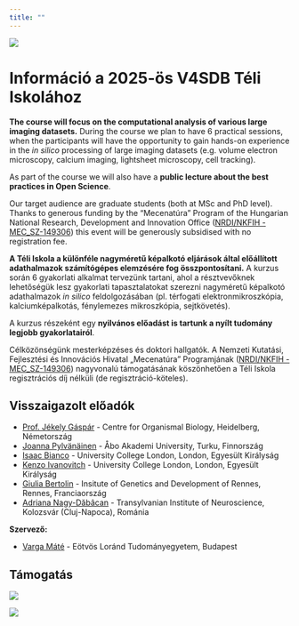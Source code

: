 ```yaml
---
title: ""
---
```

![](images/2025V4SDBWinterSchool_header.png)

# Információ a 2025-ös V4SDB Téli Iskolához {.unnumbered}

**The course will focus on the computational analysis of various large imaging datasets.** During the course we plan to have 6 practical sessions, when the participants will have the opportunity to gain hands-on experience in the *in silico* processing of large imaging datasets (e.g. volume electron microscopy, calcium imaging, lightsheet microscopy, cell tracking). 

As part of the course we will also have a **public lecture about the best practices in Open Science**.

Our target audience are graduate students (both at MSc and PhD level). Thanks to generous funding by the “Mecenatúra” Program of the Hungarian National Research, Development and Innovation Office ([NRDI/NKFIH - MEC_SZ-149306](https://nkfih.gov.hu/palyazoknak/nkfi-alap/tamogatott-projektek-mec24)) this event will be generously subsidised with no registration fee.

**A Téli Iskola a különféle nagyméretű képalkotó eljárások által előállított adathalmazok számítógépes elemzésére fog összpontosítani.** A kurzus során 6 gyakorlati alkalmat tervezünk tartani, ahol a résztvevőknek lehetőségük lesz gyakorlati tapasztalatokat szerezni nagyméretű képalkotó adathalmazok *in silico* feldolgozásában (pl. térfogati elektronmikroszkópia, kalciumképalkotás, fénylemezes mikroszkópia, sejtkövetés).

A kurzus részeként egy **nyilvános előadást is tartunk a nyílt tudomány legjobb gyakorlatairól**.

Célközönségünk mesterképzéses és doktori hallgatók. A Nemzeti Kutatási, Fejlesztési és Innovációs Hivatal „Mecenatúra” Programjának ([NRDI/NKFIH - MEC_SZ-149306](https://nkfih.gov.hu/palyazoknak/nkfi-alap/tamogatott-projektek-mec24)) nagyvonalú támogatásának köszönhetően a Téli Iskola regisztrációs díj nélküli (de regisztráció-köteles).

## Visszaigazolt előadók

- [Prof. Jékely Gáspár](https://www.cos.uni-heidelberg.de/en/research-groups/gaspar-jekely) - Centre for Organismal Biology, Heidelberg, Németország
- [Joanna Pylvänäinen](https://cellmig.org) - Åbo Akademi University, Turku, Finnország
- [Isaac Bianco](http://zebrafishucl.org/bianco-lab#research-2) - University College London, London, Egyesült Királyság
- [Kenzo Ivanovitch](https://www.ivanovitch-lab.com) - University College London, London, Egyesült Királyság
- [Giulia Bertolin](https://igdr.univ-rennes.fr/en/mitochondrial-biology-and-integration-cell-cycle-team) - Insitute of Genetics and Development of Rennes, Rennes, Franciaország
- [Adriana Nagy-Dăbâcan](https://muresanlab.tins.ro) - Transylvanian Institute of Neuroscience, Kolozsvár (Cluj-Napoca), Románia

**Szervező:** 

- [Varga Máté](http://danio.elte.hu/index.html) - Eötvös Loránd Tudományegyetem, Budapest

## Támogatás

::: {layout="[[-10,80,-10],[-25,50,-25]]"}
![](images/NKFIA_fekvo_2019_EN.png)

![](images/elte_logo.png)
:::